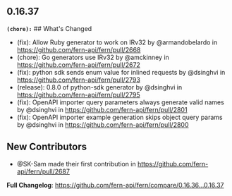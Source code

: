 ## 0.16.37
**`(chore):`** ## What's Changed
* (fix): Allow Ruby generator to work on IRv32 by @armandobelardo in https://github.com/fern-api/fern/pull/2668
* (chore): Go generators use IRv32 by @amckinney in https://github.com/fern-api/fern/pull/2672
* (fix): python sdk sends enum value for inlined requests by @dsinghvi in https://github.com/fern-api/fern/pull/2793
* (release): 0.8.0 of python-sdk generator by @dsinghvi in https://github.com/fern-api/fern/pull/2795
* (fix): OpenAPI importer query parameters always generate valid names by @dsinghvi in https://github.com/fern-api/fern/pull/2801
* (fix): OpenAPI importer example generation skips object query params by @dsinghvi in https://github.com/fern-api/fern/pull/2800

## New Contributors
* @SK-Sam made their first contribution in https://github.com/fern-api/fern/pull/2687

**Full Changelog**: https://github.com/fern-api/fern/compare/0.16.36...0.16.37

